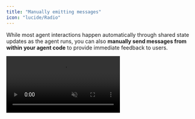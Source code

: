 ```yaml
---
title: "Manually emitting messages"
icon: "lucide/Radio"
---
```


<InsecurePasswordProtected>


While most agent interactions happen automatically through shared state updates as the agent runs, you can also **manually send messages from within your agent code** to provide immediate feedback to users.

<video src="/images/coagents/emit-messages.mp4" className="rounded-lg shadow-xl" loop playsInline controls autoPlay muted />
<Callout>
    This video shows the [coagents starter](https://github.com/CopilotKit/CopilotKit/tree/main/examples/coagents-starter-crewai-flows) repo with the [implementation](#implementation) section applied to it!
</Callout>

## What is this?

In CrewAI, messages are only emitted when a function is completed. CopilotKit allows you to manually emit messages
in the middle of a function's execution to provide immediate feedback to the user.

## When should I use this?

Manually emitted messages are great for **when you don't want to wait for the function** to complete **and you**:
- Have a long running task that you want to provide feedback on
- Want to provide a status update to the user
- Want to provide a warning or error message

## Implementation

<Steps>
    <Step>
        ### Run and Connect Your Agent to CopilotKit
        <RunAndConnectSnippet />
    </Step>
    <Step>
        ### Install the CopilotKit SDK
        <InstallSDKSnippet components={props.components}/>
    </Step>
    <Step>
        ### Manually emit a message
        The `copilotkit_emit_message` method allows you to emit messages early in a functions's execution to communicate status updates to the user. This is particularly useful for long running tasks.

        <Tabs groupId="language" items={['Python']} default="Python">
            <Tab value="Python">
                ```python
                from litellm import completion
                from crewai.flow.flow import start
                from copilotkit.crewai import copilotkit_emit_message # [!code highlight]
                # ...

                @start()
                async def start(self):
                    # [!code highlight:3]
                    intermediate_message = "Thinking really hard..."
                    await copilotkit_emit_message(intermediate_message)

                    # simulate a long running task
                    await asyncio.sleep(2) 

                    response = copilotkit_stream(
                        completion(
                            model="openai/gpt-4o",
                            messages=[
                                {"role": "system", "content": "You are a helpful assistant."},
                                *self.state["messages"]
                            ],
                            stream=True
                        )
                    )
                     message = response.choices[0]["message"]

                    self.state["messages"].append(message)
                ```
            </Tab>
        </Tabs>
    </Step>
    <Step>
        ### Give it a try!
        Now when you talk to your agent you'll notice that it immediately responds with the message "Thinking really hard..."
        before giving you a response 2 seconds later.
    </Step>
</Steps>

</InsecurePasswordProtected>
